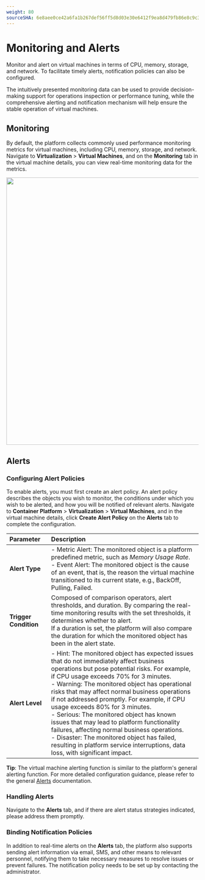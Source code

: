 ```yaml
---
weight: 80
sourceSHA: 6e8aee0ce42a6fa1b267def56ff5d8d03e30e6412f9ea8d479fb86e8c9c32bf4
---
```


# Monitoring and Alerts

Monitor and alert on virtual machines in terms of CPU, memory, storage, and network. To facilitate timely alerts, notification policies can also be configured.

The intuitively presented monitoring data can be used to provide decision-making support for operations inspection or performance tuning, while the comprehensive alerting and notification mechanism will help ensure the stable operation of virtual machines.

## Monitoring

By default, the platform collects commonly used performance monitoring metrics for virtual machines, including CPU, memory, storage, and network. Navigate to **Virtualization** > **Virtual Machines**, and on the **Monitoring** tab in the virtual machine details, you can view real-time monitoring data for the metrics.

<img src="./assets/vmmonitor.png" width="700" />

## Alerts

### Configuring Alert Policies

To enable alerts, you must first create an alert policy. An alert policy describes the objects you wish to monitor, the conditions under which you wish to be alerted, and how you will be notified of relevant alerts. Navigate to **Container Platform** > **Virtualization** > **Virtual Machines**, and in the virtual machine details, click **Create Alert Policy** on the **Alerts** tab to complete the configuration.

| Parameter   | Description                                                                                                                                                                                                                                                       |
| :----------- | :------------------------------------------------------------------------------------------------------------------------------------------------------------------------------------------------------------------------------------------------------------------- |
| **Alert Type**  | - Metric Alert: The monitored object is a platform predefined metric, such as *Memory Usage Rate*. <br />- Event Alert: The monitored object is the cause of an event, that is, the reason the virtual machine transitioned to its current state, e.g., BackOff, Pulling, Failed. |
| **Trigger Condition** | Composed of comparison operators, alert thresholds, and duration. By comparing the real-time monitoring results with the set thresholds, it determines whether to alert. <br />If a duration is set, the platform will also compare the duration for which the monitored object has been in the alert state.                                                          |
| **Alert Level** | - Hint: The monitored object has expected issues that do not immediately affect business operations but pose potential risks. For example, if CPU usage exceeds 70% for 3 minutes. <br />- Warning: The monitored object has operational risks that may affect normal business operations if not addressed promptly. For example, if CPU usage exceeds 80% for 3 minutes. <br />- Serious: The monitored object has known issues that may lead to platform functionality failures, affecting normal business operations. <br />- Disaster: The monitored object has failed, resulting in platform service interruptions, data loss, with significant impact. |

**Tip**: The virtual machine alerting function is similar to the platform's general alerting function. For more detailed configuration guidance, please refer to the general [Alerts]() documentation.

### Handling Alerts

Navigate to the **Alerts** tab, and if there are alert status strategies indicated, please address them promptly.

### Binding Notification Policies

In addition to real-time alerts on the **Alerts** tab, the platform also supports sending alert information via email, SMS, and other means to relevant personnel, notifying them to take necessary measures to resolve issues or prevent failures. The notification policy needs to be set up by contacting the administrator.
